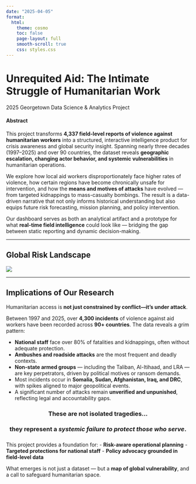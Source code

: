 ```yaml
---
date: "2025-04-05"
format: 
  html:
    theme: cosmo
    toc: false
    page-layout: full
    smooth-scroll: true
    css: styles.css
---
```

<div class="custom-title">
  <h1>Unrequited Aid: The Intimate Struggle of Humanitarian Work</h1>
  <div class="underline"></div>
  <p class="subtitle">2025 Georgetown Data Science & Analytics Project</p>
</div>

#### Abstract

This project transforms **4,337 field-level reports of violence against humanitarian workers** into a structured, interactive intelligence product for crisis awareness and global security insight. Spanning nearly three decades (1997–2025) and over 90 countries, the dataset reveals **geographic escalation, changing actor behavior, and systemic vulnerabilities** in humanitarian operations.

We explore how local aid workers disproportionately face higher rates of violence, how certain regions have become chronically unsafe for intervention, and how the **means and motives of attacks** have evolved — from targeted kidnappings to mass-casualty bombings. The result is a data-driven narrative that not only informs historical understanding but also equips future risk forecasting, mission planning, and policy intervention.

Our dashboard serves as both an analytical artifact and a prototype for what **real-time field intelligence** could look like — bridging the gap between static reporting and dynamic decision-making.

---

## Global Risk Landscape

![](assets/index/humanitarian_worker.png)

---

## Implications of Our Research

Humanitarian access is **not just constrained by conflict—it’s under attack**.

Between 1997 and 2025, over **4,300 incidents** of violence against aid workers have been recorded across **90+ countries**. The data reveals a grim pattern:

- **National staff** face over 80% of fatalities and kidnappings, often without adequate protection.
- **Ambushes and roadside attacks** are the most frequent and deadly contexts.
- **Non-state armed groups** — including the Taliban, Al-Itihaad, and LRA — are key perpetrators, driven by political motives or ransom demands.
- Most incidents occur in **Somalia, Sudan, Afghanistan, Iraq, and DRC**, with spikes aligned to major geopolitical events.
- A significant number of attacks remain **unverified and unpunished**, reflecting legal and accountability gaps.

<div style="text-align: center; margin-top: 1.5rem; margin-bottom: 1.5rem;">
  <h3>These are not isolated tragedies...</h3> 
  <h3>they represent a <em>systemic failure to protect those who serve</em>.</h3>
</div>


This project provides a foundation for:
- **Risk-aware operational planning**
- **Targeted protections for national staff**
- **Policy advocacy grounded in field-level data**

What emerges is not just a dataset — but a **map of global vulnerability**, and a call to safeguard humanitarian space.